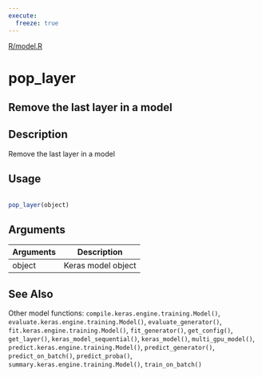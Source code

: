 ```yaml
---
execute:
  freeze: true
---
```


[R/model.R](https://github.com/rstudio/keras//blob/main/R/model.R#L1428) 

# pop_layer

## Remove the last layer in a model

## Description
 Remove the last layer in a model 


## Usage
```r
 
pop_layer(object) 
```

## Arguments
|Arguments|Description|
|---|---|
| object | Keras model object |






## See Also
 Other model functions:  `compile.keras.engine.training.Model()`, `evaluate.keras.engine.training.Model()`, `evaluate_generator()`, `fit.keras.engine.training.Model()`, `fit_generator()`, `get_config()`, `get_layer()`, `keras_model_sequential()`, `keras_model()`, `multi_gpu_model()`, `predict.keras.engine.training.Model()`, `predict_generator()`, `predict_on_batch()`, `predict_proba()`, `summary.keras.engine.training.Model()`, `train_on_batch()` 

